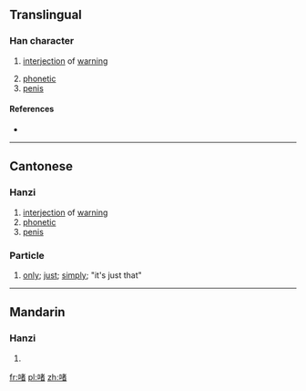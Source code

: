 ==Translingual==

===Han character===
{{Han char|rn=30|rad=口|as=09|sn=12|four=|canj=RJKA|ids=⿰口者}}

# {{context|Cantonese|lang=mul}} [[interjection]] of [[warning]]
# [[phonetic]]
# [[penis]]

====References====
* {{Han ref|kx=0201.121|hdz=10636.041|uh=556B|ud=21867}}

----

==Cantonese==

===Hanzi===
{{yue-hanzi|jyut=[[ze1]], [[ze2]], [[ze3]], [[zek1]], [[zoe1]]|y=je1, je2, je3, jek1, jeu1}}

# [[interjection]] of [[warning]]
# [[phonetic]]
# [[penis]]

===Particle===
{{yue-hanzi|jyut=[[ze1]]|y=je1}}

# [[only]]; [[just]]; [[simply]]; "it's just that"
#: {{zh-usex|你 冇 女朋友？梗係 唔 信 吖{a1}！…或者 有。你 唔知 啫。|Of course I don't believe that you don't have a girlfriend! Maybe you do have one, but you '''just''' don't know it.|C|ref={{l|zh|w:Priscilla Chan|陳慧嫻}}, {{l|zh|w:zh:紅茶館_(歌曲)|紅茶館}}}}

----

==Mandarin==

===Hanzi===
{{cmn-hanzi|pin=[[zhě]] ([[zhe3]])|wg=che<sup>3</sup>}}

# {{defn|lang=cmn|sort=口09}}

[[fr:啫]]
[[pl:啫]]
[[zh:啫]]